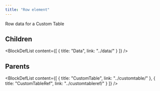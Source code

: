 ```yaml
---
title: "Row element"
---
```



Row data for a Custom Table

## Children

<BlockDefList content={[
    {
      title: "Data",
      link: "../data/"
    }
  ]}
/>

## Parents

<BlockDefList content={[
    {
      title: "CustomTable",
      link: "../customtable/"
    },
    {
      title: "CustomTableRef",
      link: "../customtableref/"
    }
  ]}
/>